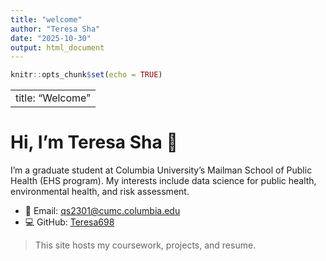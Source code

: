 ```yaml
---
title: "welcome"
author: "Teresa Sha"
date: "2025-10-30"
output: html_document
---
```


```r
knitr::opts_chunk$set(echo = TRUE)
```

---
title: "Welcome"
---

# Hi, I'm Teresa Sha 👋

I'm a graduate student at Columbia University’s Mailman School of Public Health (EHS program).
My interests include data science for public health, environmental health, and risk assessment.

- 📧 Email: [qs2301@cumc.columbia.edu](mailto:qs2301@cumc.columbia.edu)
- 💻 GitHub: [Teresa698](https://github.com/Teresa698)

> This site hosts my coursework, projects, and resume.